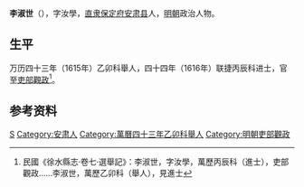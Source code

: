 '''李淑世'''（{{bd|？||1610年代||}}），字汝學，[[直隶|直隶]][[保定府|保定府]][[安肃县|安肃县]]人，[[明朝|明朝]]政治人物。
 
== 生平 ==
万历四十三年（1615年）乙卯科舉人，四十四年（1616年）联捷丙辰科进士，官至[[吏部|吏部]][[觀政|觀政]]<ref>民國《徐水縣志·卷七·選舉記》：李淑世，字汝學，萬歷丙辰科（進士），吏部觀政……李淑世，萬歷乙卯科（舉人），見進士</ref>。
 
==参考资料==
{{reflist}}
 
{{萬曆四十四年丙辰科殿試金榜}}

{{Authority control}}

{{DEFAULTSORT:}}
[[Category:李姓|S]]
[[Category:安肃人|Category:安肃人]]
[[Category:萬曆四十三年乙卯科舉人|Category:萬曆四十三年乙卯科舉人]]
[[Category:明朝吏部觀政|Category:明朝吏部觀政]]


{{明朝人物小作品}}